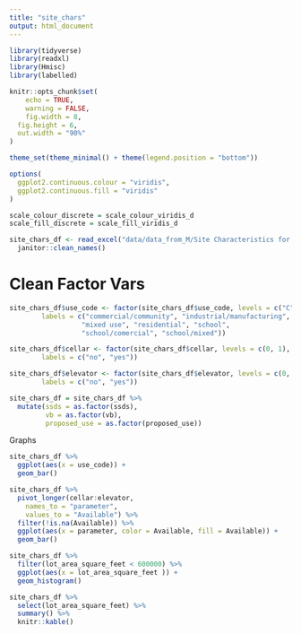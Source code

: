 ```yaml
---
title: "site_chars"
output: html_document
---
```


```r
library(tidyverse)
library(readxl)
library(Hmisc)
library(labelled)

knitr::opts_chunk$set(
	echo = TRUE,
	warning = FALSE,
	fig.width = 8, 
  fig.height = 6,
  out.width = "90%"
)

theme_set(theme_minimal() + theme(legend.position = "bottom"))

options(
  ggplot2.continuous.colour = "viridis",
  ggplot2.continuous.fill = "viridis"
)

scale_colour_discrete = scale_colour_viridis_d
scale_fill_discrete = scale_fill_viridis_d

site_chars_df <- read_excel("data/data_from_M/Site Characteristics for Capstone Students.xlsx") %>% 
  janitor::clean_names()
```

# Clean Factor Vars 

```r
site_chars_df$use_code <- factor(site_chars_df$use_code, levels = c("C", "I", "M", "R", "S", "S/C", "S/M"), 
        labels = c("commercial/community", "industrial/manufacturing", 
                  "mixed use", "residential", "school", 
                  "school/comercial", "school/mixed"))

site_chars_df$cellar <- factor(site_chars_df$cellar, levels = c(0, 1), 
        labels = c("no", "yes"))

site_chars_df$elevator <- factor(site_chars_df$elevator, levels = c(0, 1), 
        labels = c("no", "yes"))

site_chars_df = site_chars_df %>% 
  mutate(ssds = as.factor(ssds), 
         vb = as.factor(vb), 
         proposed_use = as.factor(proposed_use))
```

Graphs 

```r
site_chars_df %>% 
  ggplot(aes(x = use_code)) + 
  geom_bar() 

site_chars_df %>% 
  pivot_longer(cellar:elevator,
    names_to = "parameter", 
    values_to = "Available") %>% 
  filter(!is.na(Available)) %>% 
  ggplot(aes(x = parameter, color = Available, fill = Available)) + 
  geom_bar() 

site_chars_df %>%
  filter(lot_area_square_feet < 600000) %>% 
  ggplot(aes(x = lot_area_square_feet )) + 
  geom_histogram()

site_chars_df %>% 
  select(lot_area_square_feet) %>% 
  summary() %>% 
  knitr::kable()
  
```

